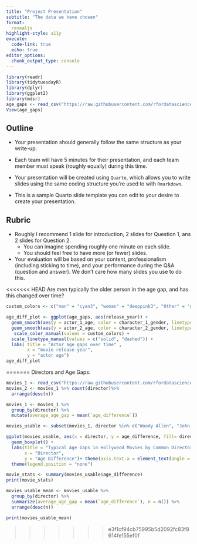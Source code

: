```yaml
---
title: "Project Presentation"
subtitle: "The data we have chosen"
format: 
  revealjs
highlight-style: a11y
execute:
  code-link: true
  echo: true
editor_options: 
  chunk_output_type: console
---
```

```r
library(readr)
library(tidytuesdayR)
library(dplyr)
library(ggplot2)
library(mdsr)
age_gaps <- read_csv("https://raw.githubusercontent.com/rfordatascience/tidytuesday/master/data/2023/2023-02-14/age_gaps.csv", show_col_types = FALSE)
View(age_gaps)
```

## Outline

* Your presentation should generally follow the same structure as your write-up. 

* Each team will have 5 minutes for their presentation, and each team member must speak (roughly equally) during this time. 

* Your presentation will be created using `Quarto`, which allows you to write slides using the same coding structure you’re used to with `Rmarkdown`. 

* This is a sample Quarto slide template you can edit to your desire to create your presentation. 

## Rubric

* Roughly I recommend 1 slide for introduction, 2 slides for Question 1, ans 2 slides for Question 2. 
  + You can imagine spending roughly one minute on each slide.
  + You should feel free to have more (or fewer) slides. 
  
* Your evaluation will be based on your content, professionalism (including sticking to time), and your performance during the Q&A (question and answer). We don’t care how many slides you use to do this.

<<<<<<< HEAD
Are men typically the older person in the age gap, and has this changed over time?
```r
custom_colors <- c("man" = "cyan3", "woman" = "deeppink3", "Other" = "gray")

age_diff_plot <- ggplot(age_gaps, aes(release_year)) +
  geom_smooth(aes(y = actor_1_age, color = character_1_gender, linetype = "Actor 1")) +
  geom_smooth(aes(y = actor_2_age, color = character_2_gender, linetype = "Actor 2")) +
   scale_color_manual(values = custom_colors) +
  scale_linetype_manual(values = c("solid", "dashed")) +
  labs( title = "Actor age gaps over time" ,
        x = "movie release year",
        y = "actor age")
age_diff_plot
```

=======
Directors and Age Gaps:
```r
movies_1 <- read_csv("https://raw.githubusercontent.com/rfordatascience/tidytuesday/master/data/2023/2023-02-14/age_gaps.csv", show_col_types = FALSE)
movies_2 <- movies_1 %>% count(director)%>%
  arrange(desc(n))
```

```r
movies_1 <- movies_1 %>%
  group_by(director) %>%
  mutate(average_age_gap = mean(`age_difference`)) 

```

```r
movies_usable <- subset(movies_1, director %in% c("Woody Allen", "John Glen", "Martin Scorsese", "Mike Newell", "Steven Spielberg", "Christopher Nolan", "David Fincher", "Dennis Dugan", "Guy Hamilton", "Mike Nichols"))

```


```r
ggplot(movies_usable, aes(x = director, y = age_difference, fill= director)) +
  geom_boxplot() +
  labs(title = "Typical Age Gaps in Hollywood Movies by Common Directors",
       x = "Director",
       y = "Age Difference")+ theme(axis.text.x = element_text(angle = 90, vjust = 0.5, hjust=1))+
  theme(legend.position = "none")
```

```r
movie_stats <- summary(movies_usable$age_difference)
print(movie_stats)

```

```r
movies_usable_mean <- movies_usable %>%
  group_by(director) %>%
  summarize(average_age_gap = mean(`age_difference`), n = n()) %>%
  arrange(desc(n))

print(movies_usable_mean)

```
>>>>>>> e3f1cf94cb75995b5d2092fc83f8614fe155ef0f
